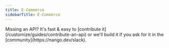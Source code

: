 ```yaml
---
title: E-Commerce
sidebarTitle: E-Commerce
---
```


<Tip>
    Missing an API? It's fast & easy to [contribute it](/customize/guides/contribute-an-api) or we'll build it if you ask for
    it in the [community](https://nango.dev/slack).
</Tip>

<CardGroup cols={4}>
    <Card title="Amazon" href="/integrations/all/amazon" color="#68a063" />
    <Card title="BigCommerce" href="/integrations/all/bigcommerce" color="#68a063" />
    <Card title="Gorgias" href="/integrations/all/gorgias" color="#68a063" />
    <Card title="Gumroad" href="/integrations/all/gumroad" color="#68a063" />
    <Card title="ShipStation" href="/integrations/all/shipstation" color="#68a063" />
    <Card title="Shopify" href="/integrations/all/shopify" color="#68a063" />
    <Card title="Woocommerce" href="/integrations/all/woocommerce" color="#68a063" />
    <Card title="Zoho Inventory" href="/integrations/all/zoho-inventory" color="#68a063" />
</CardGroup>
